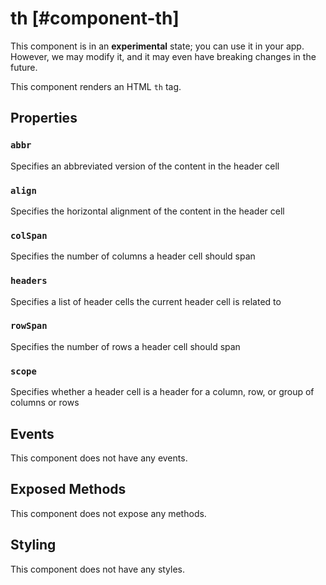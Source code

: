 
# th [#component-th]

<Callout type="warning" emoji="📔">This component is in an **experimental** state; you can use it in your app. However, we may modify it, and it may even have breaking changes in the future.</Callout>

This component renders an HTML `th` tag.



## Properties

### `abbr`

Specifies an abbreviated version of the content in the header cell

### `align`

Specifies the horizontal alignment of the content in the header cell

### `colSpan`

Specifies the number of columns a header cell should span

### `headers`

Specifies a list of header cells the current header cell is related to

### `rowSpan`

Specifies the number of rows a header cell should span

### `scope`

Specifies whether a header cell is a header for a column, row, or group of columns or rows

## Events

This component does not have any events.

## Exposed Methods

This component does not expose any methods.

## Styling

This component does not have any styles.
